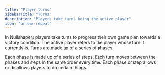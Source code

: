 ```yaml
---
title: "Player turns"
sidebarTitle: "Turns"
description: "Players take turns being the active player"
icon: "arrows-repeat"
---
```


In Nullshapers players take turns to progress their own game plan towards a victory condition.
The active player refers to the player whose turn it currently is.
Turns are made up of a series of phases.

Each phase is made up of a series of steps.
Each turn moves between the phases and steps in the same order every time.
Each phase or step allows or disallows players to do certain things.
